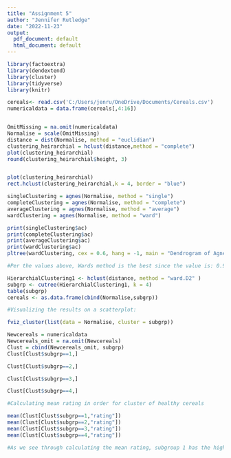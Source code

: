 ---
title: "Assignment 5"
author: "Jennifer Rutledge"
date: "2022-11-23"
output:
  pdf_document: default
  html_document: default
---

```{r}
library(factoextra)
library(dendextend)
library(cluster)
library(tidyverse)
library(knitr)
```



```{r}
cereals<- read.csv('C:/Users/jenru/OneDrive/Documents/Cereals.csv')
numericaldata = data.frame(cereals[,4:16])


OmitMissing = na.omit(numericaldata)
Normalise = scale(OmitMissing)
distance = dist(Normalise, method = "euclidian")
clustering_heirarchial = hclust(distance,method = "complete")
plot(clustering_heirarchial)
round(clustering_heirarchial$height, 3)


plot(clustering_heirarchial)
rect.hclust(clustering_heirarchial,k = 4, border = "blue")


```

```{r}
singleClustering = agnes(Normalise, method = "single")
completeClustering = agnes(Normalise, method = "complete")
averageClustering = agnes(Normalise, method = "average")
wardClustering = agnes(Normalise, method = "ward")

print(singleClustering$ac)
print(completeClustering$ac)
print(averageClustering$ac)
print(wardClustering$ac)
pltree(wardClustering, cex = 0.6, hang = -1, main = "Dendrogram of Agnes")


```

```{r}
#Per the values above, Wards method is the best since the value is: 0.9046042
```

```{r}
HierarchialClustering1 <- hclust(distance, method = "ward.D2" )
subgrp <- cutree(HierarchialClustering1, k = 4)
table(subgrp)
cereals <- as.data.frame(cbind(Normalise,subgrp))
```
```{r}
#Visualizing the results on a scatterplot:

fviz_cluster(list(data = Normalise, cluster = subgrp))

```

```{r}
Newcereals = numericaldata
Newcereals_omit = na.omit(Newcereals)
Clust = cbind(Newcereals_omit, subgrp)
Clust[Clust$subgrp==1,]
```

```{r}
Clust[Clust$subgrp==2,]

```

```{r}
Clust[Clust$subgrp==3,]
```


```{r}
Clust[Clust$subgrp==4,]

```



```{r}
#Calculating mean rating in order for cluster of healthy cereals

mean(Clust[Clust$subgrp==1,"rating"])
mean(Clust[Clust$subgrp==2,"rating"])
mean(Clust[Clust$subgrp==3,"rating"])
mean(Clust[Clust$subgrp==4,"rating"])
```

```{r}
#As we see through calculating the mean rating, subgroup 1 has the highest. It is recommended to choose subgroup1 as a healthy  cluster
```

